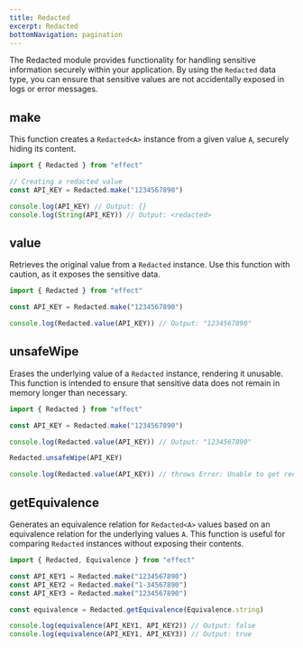 ```yaml
---
title: Redacted
excerpt: Redacted
bottomNavigation: pagination
---
```


The Redacted module provides functionality for handling sensitive information securely within your application.
By using the `Redacted` data type, you can ensure that sensitive values are not accidentally exposed in logs or error messages.

## make

This function creates a `Redacted<A>` instance from a given value `A`, securely hiding its content.

```ts twoslash
import { Redacted } from "effect"

// Creating a redacted value
const API_KEY = Redacted.make("1234567890")

console.log(API_KEY) // Output: {}
console.log(String(API_KEY)) // Output: <redacted>
```

## value

Retrieves the original value from a `Redacted` instance. Use this function with caution, as it exposes the sensitive data.

```ts twoslash
import { Redacted } from "effect"

const API_KEY = Redacted.make("1234567890")

console.log(Redacted.value(API_KEY)) // Output: "1234567890"
```

## unsafeWipe

Erases the underlying value of a `Redacted` instance, rendering it unusable. This function is intended to ensure that sensitive data does not remain in memory longer than necessary.

```ts twoslash
import { Redacted } from "effect"

const API_KEY = Redacted.make("1234567890")

console.log(Redacted.value(API_KEY)) // Output: "1234567890"

Redacted.unsafeWipe(API_KEY)

console.log(Redacted.value(API_KEY)) // throws Error: Unable to get redacted value
```

## getEquivalence

Generates an equivalence relation for `Redacted<A>` values based on an equivalence relation for the underlying values `A`.
This function is useful for comparing `Redacted` instances without exposing their contents.

```ts twoslash
import { Redacted, Equivalence } from "effect"

const API_KEY1 = Redacted.make("1234567890")
const API_KEY2 = Redacted.make("1-34567890")
const API_KEY3 = Redacted.make("1234567890")

const equivalence = Redacted.getEquivalence(Equivalence.string)

console.log(equivalence(API_KEY1, API_KEY2)) // Output: false
console.log(equivalence(API_KEY1, API_KEY3)) // Output: true
```
